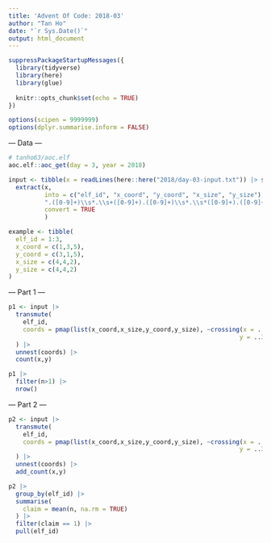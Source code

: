 ```yaml
---
title: 'Advent Of Code: 2018-03'
author: "Tan Ho"
date: "`r Sys.Date()`"
output: html_document
---
```


```r
suppressPackageStartupMessages({
  library(tidyverse)
  library(here)
  library(glue)
  
  knitr::opts_chunk$set(echo = TRUE)
})

options(scipen = 9999999)
options(dplyr.summarise.inform = FALSE)
```

--- Data ---

```r
# tanho63/aoc.elf
aoc.elf::aoc_get(day = 3, year = 2018)
```

```r
input <- tibble(x = readLines(here::here("2018/day-03-input.txt")) |> stringr::str_squish()) |> 
  extract(x, 
          into = c("elf_id", "x_coord", "y_coord", "x_size", "y_size"),
          ".([0-9]+)\\s*.\\s+([0-9]+).([0-9]+)\\s*.\\s*([0-9]+).([0-9]+)",
          convert = TRUE
          )

example <- tibble(
  elf_id = 1:3,
  x_coord = c(1,3,5),
  y_coord = c(3,1,5),
  x_size = c(4,4,2),
  y_size = c(4,4,2)
)

```

--- Part 1 ---

```r

p1 <- input |> 
  transmute(
    elf_id,
    coords = pmap(list(x_coord,x_size,y_coord,y_size), ~crossing(x = ..1:(..1+..2-1),
                                                                y = ..3:(..3+..4-1)))
  ) |> 
  unnest(coords) |> 
  count(x,y)

p1 |> 
  filter(n>1) |> 
  nrow()

```

--- Part 2 ---

```r
p2 <- input |> 
  transmute(
    elf_id,
    coords = pmap(list(x_coord,x_size,y_coord,y_size), ~crossing(x = ..1:(..1+..2-1),
                                                                y = ..3:(..3+..4-1)))
  ) |> 
  unnest(coords) |> 
  add_count(x,y)

p2 |> 
  group_by(elf_id) |> 
  summarise(
    claim = mean(n, na.rm = TRUE)
  ) |> 
  filter(claim == 1) |> 
  pull(elf_id)

```

